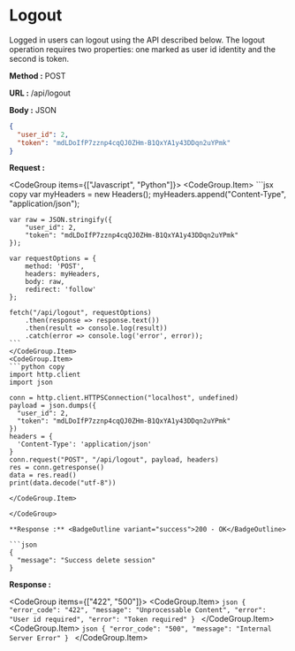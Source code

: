
# Logout

Logged in users can logout using the API described below. The logout operation requires two properties: one marked as user id identity and the second is token.

**Method :** <Badge>POST</Badge>

**URL :** <Badge variant="dark">/api/logout</Badge>

**Body :** <Badge variant="purple">JSON</Badge>

```json
{
  "user_id": 2,
  "token": "mdLDoIfP7zznp4cqQJ0ZHm-B1QxYA1y43DDqn2uYPmk"
}
```

**Request :**

<CodeGroup items={["Javascript", "Python"]}>
	<CodeGroup.Item>
	```jsx copy
	var myHeaders = new Headers();
    myHeaders.append("Content-Type", "application/json");

    var raw = JSON.stringify({
        "user_id": 2,
        "token": "mdLDoIfP7zznp4cqQJ0ZHm-B1QxYA1y43DDqn2uYPmk"
    });

    var requestOptions = {
        method: 'POST',
        headers: myHeaders,
        body: raw,
        redirect: 'follow'
    };

    fetch("/api/logout", requestOptions)
        .then(response => response.text())
        .then(result => console.log(result))
        .catch(error => console.log('error', error));
    ```
    </CodeGroup.Item>
    <CodeGroup.Item>
    ```python copy
    import http.client
    import json

    conn = http.client.HTTPSConnection("localhost", undefined)
    payload = json.dumps({
      "user_id": 2,
      "token": "mdLDoIfP7zznp4cqQJ0ZHm-B1QxYA1y43DDqn2uYPmk"
    })
    headers = {
      'Content-Type': 'application/json'
    }
    conn.request("POST", "/api/logout", payload, headers)
    res = conn.getresponse()
    data = res.read()
    print(data.decode("utf-8"))

```
</CodeGroup.Item>

</CodeGroup>

**Response :** <BadgeOutline variant="success">200 - OK</BadgeOutline>

```json
{
  "message": "Success delete session"
}
````

**Response :**

<CodeGroup items={["422", "500"]}>
	<CodeGroup.Item>
	```json
	{
        "error_code": "422",
        "message": "Unprocessable Content",
        "error": "User id required",
        "error": "Token required"
	}
	```
	</CodeGroup.Item>
	<CodeGroup.Item>
	```json
	{
		"error_code": "500",
		"message": "Internal Server Error"
	}
	```
	</CodeGroup.Item>
</CodeGroup>
